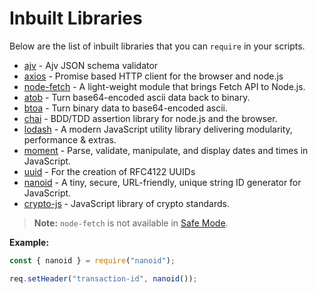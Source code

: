 # Inbuilt Libraries

Below are the list of inbuilt libraries that you can `require`  in your scripts.

- [ajv](https://www.npmjs.com/package/ajv) - Ajv JSON schema validator
- [axios](https://www.npmjs.com/package/axios) - Promise based HTTP client for the browser and node.js
- [node-fetch](https://www.npmjs.com/package/node-fetch) - A light-weight module that brings Fetch API to Node.js.
- [atob](https://www.npmjs.com/package/atob) -  Turn base64-encoded ascii data back to binary.
- [btoa](https://www.npmjs.com/package/btoa) -  Turn binary data to base64-encoded ascii.
- [chai](https://www.npmjs.com/package/chai) -  BDD/TDD assertion library for node.js and the browser.
- [lodash](https://lodash.com) -  A modern JavaScript utility library delivering modularity, performance & extras.
- [moment](https://momentjs.com) -  Parse, validate, manipulate, and display dates and times in JavaScript.
- [uuid](https://www.npmjs.com/package/uuid) -  For the creation of RFC4122 UUIDs
- [nanoid](https://www.npmjs.com/package/nanoid) - A tiny, secure, URL-friendly, unique string ID generator for JavaScript.
- [crypto-js](https://www.npmjs.com/package/crypto-js) - JavaScript library of crypto standards.

> **Note:** `node-fetch` is not available in [Safe Mode](/get-started/javascript-sandbox/overview).

**Example:**
```js
const { nanoid } = require("nanoid");

req.setHeader("transaction-id", nanoid());
```
